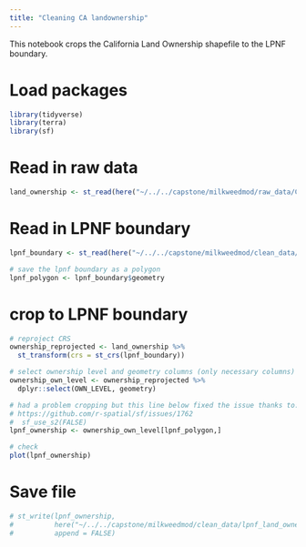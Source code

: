 ```yaml
---
title: "Cleaning CA landownership"
---
```


This notebook crops the California Land Ownership shapefile to the LPNF boundary.

# Load packages
```r
library(tidyverse)
library(terra)
library(sf)
```

# Read in raw data
```r
land_ownership <- st_read(here("~/../../capstone/milkweedmod/raw_data/California_Land_Ownership/ownership23_1.shp"))
```

# Read in LPNF boundary
```r
lpnf_boundary <- st_read(here("~/../../capstone/milkweedmod/clean_data/lpnf_boundary/lpnf_boundary/lpnf_boundary.shp"))

# save the lpnf boundary as a polygon
lpnf_polygon <- lpnf_boundary$geometry
```


# crop to LPNF boundary
```r
# reproject CRS
ownership_reprojected <- land_ownership %>%
  st_transform(crs = st_crs(lpnf_boundary))

# select ownership level and geometry columns (only necessary columns)
ownership_own_level <- ownership_reprojected %>% 
  dplyr::select(OWN_LEVEL, geometry)

# had a problem cropping but this line below fixed the issue thanks to:
# https://github.com/r-spatial/sf/issues/1762
#  sf_use_s2(FALSE)
lpnf_ownership <- ownership_own_level[lpnf_polygon,]

# check
plot(lpnf_ownership)
```
# Save file
```r
# st_write(lpnf_ownership,
#          here("~/../../capstone/milkweedmod/clean_data/lpnf_land_ownership/lpnf_land_ownership.shp"),
#          append = FALSE)
```

